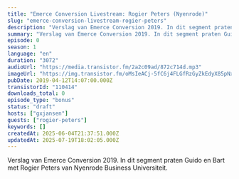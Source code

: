 ```yaml
---
title: "Emerce Conversion Livestream: Rogier Peters (Nyenrode)"
slug: "emerce-conversion-livestream-rogier-peters"
description: "Verslag van Emerce Conversion 2019. In dit segment praten Guido en Bart met Rogier Peters van Nyenrode Business Universiteit."
summary: "Verslag van Emerce Conversion 2019. In dit segment praten Guido en Bart met Rogier Peters van Nyenrode Business Universiteit."
episode: 0
season: 1
language: "en"
duration: "3072"
audioUrl: "https://media.transistor.fm/2a2c09ad/872c714d.mp3"
imageUrl: "https://img.transistor.fm/oMsIeACj-5fC6j4FLGfRzGyZkEdyX85pNx4LncBKny4/rs:fill:3000:3000:1/q:60/aHR0cHM6Ly9pbWct/dXBsb2FkLXByb2R1/Y3Rpb24udHJhbnNp/c3Rvci5mbS9lcGlz/b2RlLzExMDQxNC8x/NjAyMDc1OTA3LWFy/dHdvcmsuanBn.webp"
pubDate: 2019-04-12T14:07:00.000Z
transistorId: "110414"
downloads_total: 0
episode_type: "bonus"
status: "draft"
hosts: ["gxjansen"]
guests: ["rogier-peters"]
keywords: []
createdAt: 2025-06-04T21:37:51.000Z
updatedAt: 2025-07-19T18:02:05.000Z
---
```


Verslag van Emerce Conversion 2019. In dit segment praten Guido en Bart met Rogier Peters van Nyenrode Business Universiteit.
